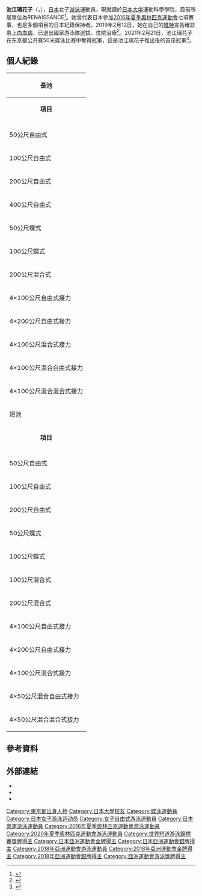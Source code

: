 {{NoteTA|G1=Aquatics}}
{{Infobox swimmer
| name = 池江璃花子
| image =
| fullname =
| nationality = {{JPN}}
| strokes = 自由式、蝶式
| club = RENAISSANCE
| birth_date = {{birth date and age|2000|7|4|df=y}}
| birth_place = {{JPN}}[[東京都|東京都]][[江戶川區|江戶川區]]
| death_date =
| death_place =
| height = {{height|m=1.71}}
| weight = {{weight|kg=56}} 
| medaltemplates =
{{MedalCountry|{{JPN}}}}
{{MedalSport|女子游泳}}
{{MedalCount
|[[世界短池游泳錦標賽|世界短池游泳錦標賽]]|0|0|3
|[[泛太平洋游泳錦標賽|泛太平洋游泳錦標賽]]|1|2|1
|[[亞洲運動會|亞洲運動會]]|6|2|0
|[[世界青年游泳錦標賽|世界青年游泳錦標賽]]|5|2|4
|'''總計'''|'''12'''|'''6'''|'''8'''
}}
{{MedalCompetition|[[世界短池游泳錦標賽|世界短池游泳錦標賽]]}}
{{MedalBronze|[[2016年世界短道游泳錦標賽|2016年 溫莎]]|50公尺蝶式}}
{{MedalBronze|[[2016年世界短道游泳錦標賽|2016年 溫莎]]|100公尺蝶式}}
{{MedalBronze|[[2016年世界短道游泳錦標賽|2016年 溫莎]]|4×50公尺混合混合式接力}}
{{MedalCompetition|[[泛太平洋游泳錦標賽|泛太平洋游泳錦標賽]]}}
{{MedalGold|[[2018年泛太平洋游泳錦標賽|2018年 東京]]|100公尺蝶式}}
{{MedalSilver|[[2018年泛太平洋游泳錦標賽|2018年 東京]]|200公尺自由式}}
{{MedalSilver|[[2018年泛太平洋游泳錦標賽|2018年 東京]]|4×100公尺混合混合式接力}}
{{MedalBronze|[[2018年泛太平洋游泳錦標賽|2018年 東京]]|4×100公尺混合式接力}}
{{MedalCompetition|亞洲運動會}}
{{MedalGold|[[2018年亞洲運動會|2018年 雅加達]]|[[2018年亞洲運動會游泳比賽|50公尺自由式]]}}
{{MedalGold|[[2018年亞洲運動會|2018年 雅加達]]|[[2018年亞洲運動會游泳比賽|100公尺自由式]]}}
{{MedalGold|[[2018年亞洲運動會|2018年 雅加達]]|[[2018年亞洲運動會游泳比賽|50公尺蝶式]]}}
{{MedalGold|[[2018年亞洲運動會|2018年 雅加達]]|[[2018年亞洲運動會游泳比賽|100公尺蝶式]]}}
{{MedalGold|[[2018年亞洲運動會|2018年 雅加達]]|[[2018年亞洲運動會游泳比賽|4×100公尺自由式接力]]}}
{{MedalGold|[[2018年亞洲運動會|2018年 雅加達]]|[[2018年亞洲運動會游泳比賽|4×100公尺混合式接力]]}}
{{MedalSilver|[[2018年亞洲運動會|2018年 雅加達]]|[[2018年亞洲運動會游泳比賽|4×200公尺自由式接力]]}}
{{MedalSilver|[[2018年亞洲運動會|2018年 雅加達]]|[[2018年亞洲運動會游泳比賽|4×100米混合混合泳接力]]}}
{{MedalCompetition|[[世界青年游泳錦標賽|世界青年游泳錦標賽]]}}
{{MedalGold|[[2015年世界青年游泳錦標賽|2015年 新加坡]]|50公尺蝶式}}
{{MedalGold|[[2015年世界青年游泳錦標賽|2015年 新加坡]]|100公尺蝶式}}
{{MedalGold|[[2017年世界青年游泳錦標賽|2017年 印第安納波利斯]]|50公尺自由式}}
{{MedalGold|[[2017年世界青年游泳錦標賽|2017年 印第安納波利斯]]|50公尺蝶式}}
{{MedalGold|[[2017年世界青年游泳錦標賽|2017年 印第安納波利斯]]|100公尺蝶式}}
{{MedalSilver|[[2015年世界青年游泳錦標賽|2015年 新加坡]]|50公尺自由式}}
{{MedalSilver|[[2017年世界青年游泳錦標賽|2017年 印第安納波利斯]]|100公尺自由式}}
{{MedalBronze|[[2015年世界青年游泳錦標賽|2015年 新加坡]]|4×100公尺混合式接力}}
{{MedalBronze|[[2017年世界青年游泳錦標賽|2017年 印第安納波利斯]]|4×100公尺自由式接力}}
{{MedalBronze|[[2017年世界青年游泳錦標賽|2017年 印第安納波利斯]]|4×200公尺自由式接力}}
{{MedalBronze|[[2017年世界青年游泳錦標賽|2017年 印第安納波利斯]]|4×100公尺混合式接力}}
}}
{{Japanese|japanese=池江 璃花子|kana=いけえ りかこ|romaji=Ikee Rikako}}
'''池江璃花子'''（{{jpn|j=池江 璃花子|hg=いけえ りかこ|rm=Ikee Rikako}}，{{bd|2000年|7月4日||}}），[[日本|日本]]女子[[游泳|游泳]]運動員，現就讀於[[日本大学|日本大学]]運動科學學院，目前所屬單位為RENAISSANCE<ref>{{Cite web |url=https://www.rikako-ikee.jp/profile.html |title=個人官方網站PROFILE |access-date=2019-07-27 |archive-date=2020-11-02 |archive-url=https://web.archive.org/web/20201102032144/https://www.rikako-ikee.jp/profile.html |dead-url=no }}</ref>。她曾代表日本參加[[2016年夏季奧林匹克運動會游泳比賽|2016年夏季奧林匹克運動會]]七項賽事，也是多個項目的日本紀錄保持者。2019年2月12日，她在自己的[[推特|推特]]宣告確診患上[[白血病|白血病]]，已退出國家游泳隊選拔，住院治療<ref>{{Cite web |url=https://www3.nhk.or.jp/news/html/20190212/k10011812051000.html |title=競泳 池江璃花子選手が白血病を公表 |access-date=2019-02-12 |archive-url=https://web.archive.org/web/20190212064306/https://www3.nhk.or.jp/news/html/20190212/k10011812051000.html |archive-date=2019-02-12 |dead-url=yes }}</ref>。2021年2月21日，池江璃花子在东京都公开赛50米蝶泳比赛中奪得冠軍，這是池江璃花子復出後的首座冠軍<ref>{{cite news |title=池江璃花子拟参加东京奥运选拔赛 |url=https://china.kyodonews.net/news/2021/02/57cb20a43584.html |accessdate=2021-02-22 |archive-date=2021-02-25 |archive-url=https://web.archive.org/web/20210225084745/https://china.kyodonews.net/news/2021/02/57cb20a43584.html |dead-url=no }}</ref>。

== 個人紀錄 ==
{| class="wikitable"
|- bgcolor="#eeeeee"
! colspan="5" | 長池
|- bgcolor="#eeeeee"
| align="center" | '''項目'''
| align="center" | '''成績'''
| align="center" | '''日期'''
| align="center" | '''賽事'''
| align="center" | '''備註'''
|- bgcolor="#eeeeee"
|-
| 50公尺自由式 || align="center" | 24.21
| 2018年4月6日
| 第94回日本選手權游泳競技大會 
| 日本紀錄<ref>另曾創下24.33秒的世界青少年紀錄成績。</ref>
|-
| 100公尺自由式 || align="center" | 52.79
| 2018年11月18日
| 2019年北島康介盃
| 日本紀錄、亞洲紀錄
|-
| 200公尺自由式 || align="center" | 1:54.85
| 2018年8月9日
| 2018年泛太平洋游泳錦標賽
| 日本紀錄、亞洲紀錄
|-
| 400公尺自由式 || align="center" | 4:09.29
| 2018年2月18日
| 第34回科樂美公開賽游泳競技大會
| 
|-
| 50公尺蝶式 || align="center" | 25.11
| 2018年6月10日
| 2018年環地中海游泳系列赛卡內站
| 日本紀錄、亞洲紀錄<ref>另曾創下25.46秒的世界青少年紀錄成績。</ref>
|-
| 100公尺蝶式 || align="center" | 56.08
| 2018年8月11日
| 2018年泛太平洋游泳錦標賽
| 日本紀錄
|-
| 200公尺混合式 || align="center" | 2:09.98
| 2017年1月29日
| 第10回東京都錦標賽
| 世界青少年紀錄
|-
| 4×100公尺自由式接力 || align="center" | 3:36.52
| 2018年8月19日
| [[2018年亞洲運動會游泳比賽|2018年亞洲運動會]]
| 日本紀錄
|-
| 4×200公尺自由式接力 || align="center" | 7:48.96
| 2018年8月10日
| 2018年泛太平洋游泳錦標賽
| 日本紀錄
|-
| 4×100公尺混合式接力 || align="center" | 3:54.73
| 2018年8月23日
| [[2018年亞洲運動會游泳比賽|2018年亞洲運動會]]
| 日本紀錄
|-
| 4×100公尺混合自由式接力 || align="center" | 3:24.78
| 2017年7月29日
| [[2017年世界游泳錦標賽|2017年世界游泳錦標賽]]
| 日本紀錄、亞洲紀錄
|-
| 4×100公尺混合混合式接力 || align="center" | 3:40.98
| 2018年8月9日
| 2018年泛太平洋游泳錦標賽
| 日本紀錄、亞洲紀錄
|- bgcolor="#eeeeee"
! colspan="5" | 短池
|- bgcolor="#eeeeee"
| align="center" | '''項目'''
| align="center" | '''成績'''
| align="center" | '''日期'''
| align="center" | '''賽事'''
| align="center" | '''備註'''
|- bgcolor="#eeeeee"
|-
| 50公尺自由式 || align="center" | 23.95
| 2017年12月21日
| 2017年洛桑游泳盃
| 日本紀錄、亞洲紀錄、世界青少年紀錄
|-
| 100公尺自由式 || align="center" | 51.62
| 2018年1月14日
| 2018年東京都新春水泳競技大會
| 日本紀錄、亞洲紀錄
|-
| 200公尺自由式 || align="center" | 1:52.64
| 2018年1月13日
| 2018年東京都新春水泳競技大會
| 日本紀錄、亞洲紀錄
|-
| 50公尺蝶式 || align="center" | 24.71
| 2018年1月13日
| 2018年東京都新春水泳競技大會
| 日本紀錄、亞洲紀錄<ref>另曾創下25.06秒的世界青少年紀錄成績。</ref>
|-
| 100公尺蝶式 || align="center" | 55.31
| 2018年11月11日
| 2018年世界盃東京站
| 日本紀錄<ref>另曾創下55.64秒的世界青少年紀錄成績。</ref>
|-
| 100公尺混合式 || align="center" | 57.75
| 2017年11月15日
| 2017年世界盃東京站
| 日本紀錄、亞洲紀錄、世界青少年紀錄
|-
| 200公尺混合式 || align="center" | 2:05.41
| 2018年1月14日
| 2018年東京都新春水泳競技大會
| 
|-
| 4×100公尺自由式接力 || align="center" | 3:34.09
| 2016年12月6日
| 2016年世界短道游泳錦標賽
| 
|-
| 4×200公尺自由式接力 || align="center" | 7:41.97
| 2016年12月10日
| 2016年世界短道游泳錦標賽
| 日本紀錄
|-
| 4×100公尺混合式接力 || align="center" | 3:50.28
| 2016年12月11日
| 2016年世界短道游泳錦標賽
| 日本紀錄
|-
| 4×50公尺混合自由式接力 || align="center" | 1:30.95
| 2016年12月7日
| 2016年世界短道游泳錦標賽
| 日本紀錄
|-
| 4×50公尺混合混合式接力 || align="center" | 1:38.45
| 2016年12月8日
| 2016年世界短道游泳錦標賽
| 日本紀錄、亞洲紀錄
|}

== 參考資料 ==
{{Reflist}}

== 外部連結 ==
*{{IOC profile|id=rikako-ikee}}
* {{Twitter|rikakoikee}}
* {{Instagram|ikee.rikako}}

{{亞運會MVP}}
{{亚洲运动会游泳比赛女子50米自由泳冠军}}
{{亚洲运动会游泳比赛女子100米自由泳冠军}}
{{亚洲运动会游泳比赛女子50米蝶泳冠军}}
{{亚洲运动会游泳比赛女子100米蝶泳冠军}}
{{Authority control}}
{{DEFAULTSORT:Ikee, Rikako}}

[[Category:東京都出身人物|Category:東京都出身人物]]
[[Category:日本大學校友|Category:日本大學校友]]
[[Category:蝶泳運動員|Category:蝶泳運動員]]
[[Category:日本女子游泳运动员|Category:日本女子游泳运动员]]
[[Category:女子自由式游泳運動員|Category:女子自由式游泳運動員]]
[[Category:日本奧運游泳運動員|Category:日本奧運游泳運動員]]
[[Category:2016年夏季奧林匹克運動會游泳運動員|Category:2016年夏季奧林匹克運動會游泳運動員]]
[[Category:2020年夏季奧林匹克運動會游泳運動員|Category:2020年夏季奧林匹克運動會游泳運動員]]
[[Category:世界短道游泳錦標賽獎牌得主|Category:世界短道游泳錦標賽獎牌得主]]
[[Category:日本亞洲運動會金牌得主|Category:日本亞洲運動會金牌得主]]
[[Category:日本亞洲運動會銀牌得主|Category:日本亞洲運動會銀牌得主]]
[[Category:2018年亞洲運動會游泳運動員|Category:2018年亞洲運動會游泳運動員]]
[[Category:2018年亞洲運動會金牌得主|Category:2018年亞洲運動會金牌得主]]
[[Category:2018年亞洲運動會銀牌得主|Category:2018年亞洲運動會銀牌得主]]
[[Category:亞洲運動會游泳獎牌得主|Category:亞洲運動會游泳獎牌得主]]
